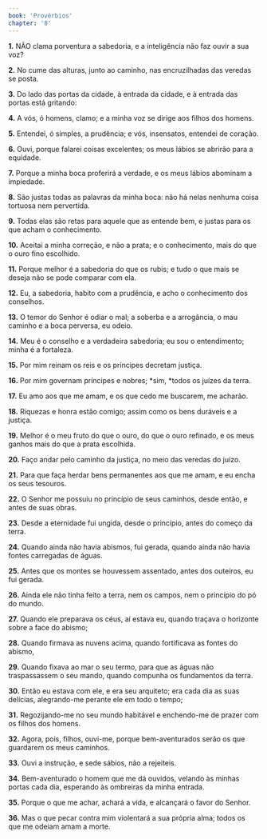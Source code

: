 ```yaml
---
book: 'Provérbios'
chapter: '8'
---
```


**1.** NÃO clama porventura a sabedoria, e a inteligência não faz ouvir a sua voz?

**2.** No cume das alturas, junto ao caminho, nas encruzilhadas das veredas se posta.

**3.** Do lado das portas da cidade, à entrada da cidade, e à entrada das portas está gritando:

**4.** A vós, ó homens, clamo; e a minha voz se dirige aos filhos dos homens.

**5.** Entendei, ó simples, a prudência; e vós, insensatos, entendei de coração.

**6.** Ouvi, porque falarei coisas excelentes; os meus lábios se abrirão para a equidade.

**7.** Porque a minha boca proferirá a verdade, e os meus lábios abominam a impiedade.

**8.** São justas todas as palavras da minha boca: não há nelas nenhuma coisa tortuosa nem pervertida.

**9.** Todas elas são retas para aquele que as entende bem, e justas para os que acham o conhecimento.

**10.** Aceitai a minha correção, e não a prata; e o conhecimento, mais do que o ouro fino escolhido.

**11.** Porque melhor é a sabedoria do que os rubis; e tudo o que mais se deseja não se pode comparar com ela.

**12.** Eu, a sabedoria, habito com a prudência, e acho o conhecimento dos conselhos.

**13.** O temor do Senhor é odiar o mal; a soberba e a arrogância, o mau caminho e a boca perversa, eu odeio.

**14.** Meu é o conselho e a verdadeira sabedoria; eu sou o entendimento; minha é a fortaleza.

**15.** Por mim reinam os reis e os príncipes decretam justiça.

**16.** Por mim governam príncipes e nobres; *sim, *todos os juízes da terra.

**17.** Eu amo aos que me amam, e os que cedo me buscarem, me acharão.

**18.** Riquezas e honra estão comigo; assim como os bens duráveis e a justiça.

**19.** Melhor é o meu fruto do que o ouro, do que o ouro refinado, e os meus ganhos mais do que a prata escolhida.

**20.** Faço andar pelo caminho da justiça, no meio das veredas do juízo.

**21.** Para que faça herdar bens permanentes aos que me amam, e eu encha os seus tesouros.

**22.** O Senhor me possuiu no princípio de seus caminhos, desde então, e antes de suas obras.

**23.** Desde a eternidade fui ungida, desde o princípio, antes do começo da terra.

**24.** Quando ainda não havia abismos, fui gerada, quando ainda não havia fontes carregadas de águas.

**25.** Antes que os montes se houvessem assentado, antes dos outeiros, eu fui gerada.

**26.** Ainda ele não tinha feito a terra, nem os campos, nem o princípio do pó do mundo.

**27.** Quando ele preparava os céus, aí estava eu, quando traçava o horizonte sobre a face do abismo;

**28.** Quando firmava as nuvens acima, quando fortificava as fontes do abismo,

**29.** Quando fixava ao mar o seu termo, para que as águas não traspassassem o seu mando, quando compunha os fundamentos da terra.

**30.** Então eu estava com ele, e era seu arquiteto; era cada dia as suas delícias, alegrando-me perante ele em todo o tempo;

**31.** Regozijando-me no seu mundo habitável e enchendo-me de prazer com os filhos dos homens.

**32.** Agora, pois, filhos, ouvi-me, porque bem-aventurados serão os que guardarem os meus caminhos.

**33.** Ouvi a instrução, e sede sábios, não a rejeiteis.

**34.** Bem-aventurado o homem que me dá ouvidos, velando às minhas portas cada dia, esperando às ombreiras da minha entrada.

**35.** Porque o que me achar, achará a vida, e alcançará o favor do Senhor.

**36.** Mas o que pecar contra mim violentará a sua própria alma; todos os que me odeiam amam a morte.
